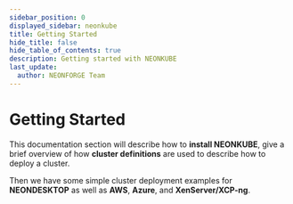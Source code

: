 ```yaml
---
sidebar_position: 0
displayed_sidebar: neonkube
title: Getting Started
hide_title: false
hide_table_of_contents: true
description: Getting started with NEONKUBE
last_update:
  author: NEONFORGE Team
---
```



# Getting Started

This documentation section will describe how to **install NEONKUBE**,
give a brief overview of how **cluster definitions** are used to
describe how to deploy a cluster.

Then we have some simple cluster deployment examples for **NEONDESKTOP** 
as well as **AWS**, **Azure**, and **XenServer/XCP-ng**.
